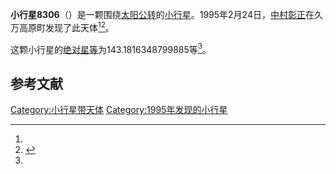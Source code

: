 {{Infobox planet
| bgcolour = #FFFFC0
| name = 8306 Shoko
| symbol = 
| image = 
| caption = 
| discovery = yes
| discovery_ref = 
| discoverer = [[中村彰正|中村彰正]]
| discovery_site = [[久万高原町|久万高原町]] 
| discovered = 1995年2月24日
| designations = yes
| mp_name = 
| named_after = 
| alt_names = 1995 DY1/ 1986 QA6
| mp_category = [[主带小行星|主带小行星]]
| orbit_ref = <ref name="a">[http://ssd.jpl.nasa.gov/sbdb.cgi?sstr=8306 8306 Shoko] {{Wayback|url=http://ssd.jpl.nasa.gov/sbdb.cgi?sstr=8306 |date=20210717064003 }}，小行星數據庫瀏覽器（JPL Small-Body Database Browser）－[[美国国家航空航天局|美国国家航空航天局]]喷气推进实验室</ref>
| epoch = 2456400.5 (2013年4月18日更新)
| aphelion = {{convert|2.734755429547651|AU|km|3|abbr=on|lk=out}}
| perihelion = {{convert|1.74899959431114|AU|km|3|abbr=on}}
| semimajor = {{convert|2.241877511929395|AU|km|3|abbr=on}}
| eccentricity = 0.219850511
| period = 1226.072772 [[日|日]]<br />3.36[[儒略年|儒略年]]
| avg_speed = 
| inclination = 4.777140357009833
| asc_node = 208.782451713425
| mean_anomaly = 
| arg_peri = 143.1816348799885
| satellites = 
| physical_characteristics = yes
| dimensions = 
| mass = 
| density = 
| surface_grav = 
| escape_velocity = 
| sidereal_day = 
| axial_tilt = 
| pole_ecliptic_lat = 
| pole_ecliptic_lon = 
| albedo = 
| temperatures= 
| temp_name1 = 
| mean_temp_1 = 
| max_temp_1 = 
| temp_name2 = 
| max_temp_2 = 
| spectral_type = 
| abs_magnitude = 143.1816348799885
}}

'''小行星8306'''（{{lang-en|8306 Shoko}}）是一颗围绕[[太阳|太阳]][[公转|公转]]的[[小行星|小行星]]。1995年2月24日，[[中村彰正|中村彰正]]在久万高原町发现了此天体<ref name="a" /><ref>{{cite news|title=小行星列表|url=http://cfa-www.harvard.edu/iau/lists/NumberedMPs.txt|accessdate=2013-07-08|newspaper=哈佛大学|archive-date=2008-05-17|archive-url=https://web.archive.org/web/20080517010638/http://cfa-www.harvard.edu/iau/lists/NumberedMPs.txt|dead-url=no}}</ref>。

这颗小行星的[[绝对星等|绝对星等]]为143.1816348799885等<ref name="a" />。

==参考文献==
{{reflist}}
{{Minor Planet Number|[[小行星8305|小行星8305]]|[[小行星8307|小行星8307]]}}

{{小天体}}

[[Category:小行星带天体|Category:小行星带天体]]
[[Category:1995年发现的小行星|Category:1995年发现的小行星]]

{{asteroid-stub}}